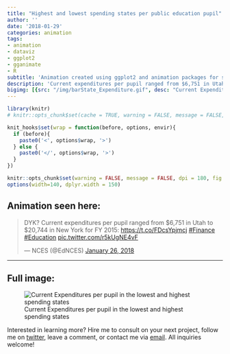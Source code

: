 ```yaml
---
title: "Highest and lowest spending states per public education pupil"
author: ''
date: '2018-01-29'
categories: animation
tags:
- animation
- dataviz
- ggplot2
- gganimate
- R
subtitle: 'Animation created using ggplot2 and animation packages for social media distribution'
description: 'Current expenditures per pupil ranged from $6,751 in Utah to $20,744 in New York for FY 2015'
bigimg: [{src: "/img/barState_Expenditure.gif", desc: "Current Expenditures per pupil in the lowest and highest spending states"}]
---
```

  
```r
library(knitr)
# knitr::opts_chunk$set(cache = TRUE, warning = FALSE, message = FALSE, dpi = 180, out.extra='class = "img-responsive"')

```

```r
knit_hooks$set(wrap = function(before, options, envir){
  if (before){
    paste0('<', options$wrap, '>')
  } else {
    paste0('</', options$wrap, '>')
  }
})

knitr::opts_chunk$set(warning = FALSE, message = FALSE, dpi = 180, fig.height = 5, fig.width = 7, fig.align = "center")
options(width=140, dplyr.width = 150)
```

## Animation seen here:

<blockquote class="twitter-tweet" data-lang="en"><p lang="en" dir="ltr">DYK? Current expenditures per pupil ranged from $6,751 in Utah to $20,744 in New York for FY 2015: <a href="https://t.co/FDcsYpjmcj">https://t.co/FDcsYpjmcj</a> <a href="https://twitter.com/hashtag/Finance?src=hash&amp;ref_src=twsrc%5Etfw">#Finance</a> <a href="https://twitter.com/hashtag/Education?src=hash&amp;ref_src=twsrc%5Etfw">#Education</a> <a href="https://t.co/r5kUgNE4vF">pic.twitter.com/r5kUgNE4vF</a></p>&mdash; NCES (@EdNCES) <a href="https://twitter.com/EdNCES/status/956970572189241344?ref_src=twsrc%5Etfw">January 26, 2018</a></blockquote>
<script async src="https://platform.twitter.com/widgets.js" charset="utf-8"></script>

  
  ***
  
## Full image:
  
![Current Expenditures per pupil in the lowest and highest spending states](/img/barState_Expenditure.gif)

Interested in learning more? Hire me to consult on your next project, follow me on [twitter](https://twitter.com/mikeleeco), leave a comment, or contact me via [email](mailto:mdlee12@gmail.com). All inquiries welcome!
  
  
